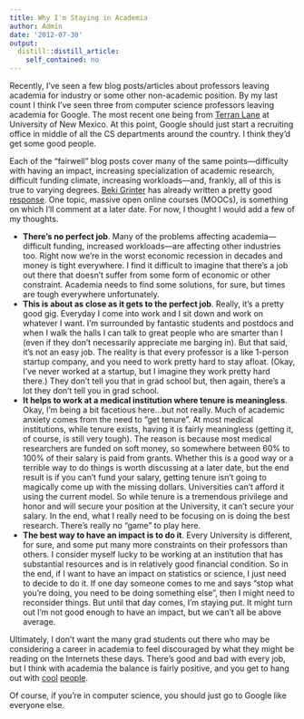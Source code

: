 ```yaml
---
title: Why I'm Staying in Academia
author: Admin
date: '2012-07-30'
output:
  distill::distill_article:
    self_contained: no
---
```


Recently, I&#8217;ve seen a few blog posts/articles about professors leaving academia for industry or some other non-academic position. By my last count I think I&#8217;ve seen three from computer science professors leaving academia for Google. The most recent one being from <a href="http://cs.unm.edu/~terran/academic_blog/?p=113" target="_blank">Terran Lane</a> at University of New Mexico. At this point, Google should just start a recruiting office in middle of all the CS departments around the country. I think they&#8217;d get some good people.

Each of the &#8220;fairwell&#8221; blog posts cover many of the same points&#8212;difficulty with having an impact, increasing specialization of academic research, difficult funding climate, increasing workloads&#8212;and, frankly, all of this is true to varying degrees. <a href="http://www.cc.gatech.edu/~beki/Beki.html" target="_blank">Beki Grinter</a> has already written a pretty good <a href="http://beki70.wordpress.com/2012/07/26/on-not-leaving-academia/" target="_blank">response</a>. One topic, massive open online courses (MOOCs), is something on which I&#8217;ll comment at a later date. For now, I thought I would add a few of my thoughts.

  * **There&#8217;s no perfect job**. Many of the problems affecting academia&#8212;difficult funding, increased workloads&#8212;are affecting other industries too. Right now we&#8217;re in the worst economic recession in decades and money is tight everywhere. I find it difficult to imagine that there&#8217;s a job out there that doesn&#8217;t suffer from some form of economic or other constraint. Academia needs to find some solutions, for sure, but times are tough everywhere unfortunately.
  * **This is about as close as it gets to the perfect job**. Really, it&#8217;s a pretty good gig. Everyday I come into work and I sit down and work on whatever I want. I&#8217;m surrounded by fantastic students and postdocs and when I walk the halls I can talk to great people who are smarter than I (even if they don&#8217;t necessarily appreciate me barging in). But that said, it&#8217;s not an easy job. The reality is that every professor is a like 1-person startup company, and you need to work pretty hard to stay afloat. (Okay, I&#8217;ve never worked at a startup, but I imagine they work pretty hard there.) They don&#8217;t tell you that in grad school but, then again, there&#8217;s a lot they don&#8217;t tell you in grad school.
  * **It helps to work at a medical institution where tenure is meaningless**. Okay, I&#8217;m being a bit facetious here&#8230;but not really. Much of academic anxiety comes from the need to &#8220;get tenure&#8221;. At most medical institutions, while tenure exists, having it is fairly meaningless (getting it, of course, is still very tough). The reason is because most medical researchers are funded on soft money, so somewhere between 60% to 100% of their salary is paid from grants. Whether this is a good way or a terrible way to do things is worth discussing at a later date, but the end result is if you can&#8217;t fund your salary, getting tenure isn&#8217;t going to magically come up with the missing dollars. Universities can&#8217;t afford it using the current model. So while tenure is a tremendous privilege and honor and will secure your position at the University, it can&#8217;t secure your salary. In the end, what I really need to be focusing on is doing the best research. There&#8217;s really no &#8220;game&#8221; to play here.
  * **The best way to have an impact is to do it**. Every University is different, for sure, and some put many more constraints on their professors than others. I consider myself lucky to be working at an institution that has substantial resources and is in relatively good financial condition. So in the end, if I want to have an impact on statistics or science, I just need to decide to do it. If one day someone comes to me and says &#8220;stop what you&#8217;re doing, you need to be doing something else&#8221;, then I might need to reconsider things. But until that day comes, I&#8217;m staying put. It might turn out I&#8217;m not good enough to have an impact, but we can&#8217;t all be above average.

Ultimately, I don&#8217;t want the many grad students out there who may be considering a career in academia to feel discouraged by what they might be reading on the Internets these days. There&#8217;s good and bad with every job, but I think with academia the balance is fairly positive, and you get to hang out with <a href="http://www.biostat.jhsph.edu/~jleek/" target="_blank">cool</a> <a href="http://rafalab.jhsph.edu/" target="_blank">people</a>. 

Of course, if you&#8217;re in computer science, you should just go to Google like everyone else.
